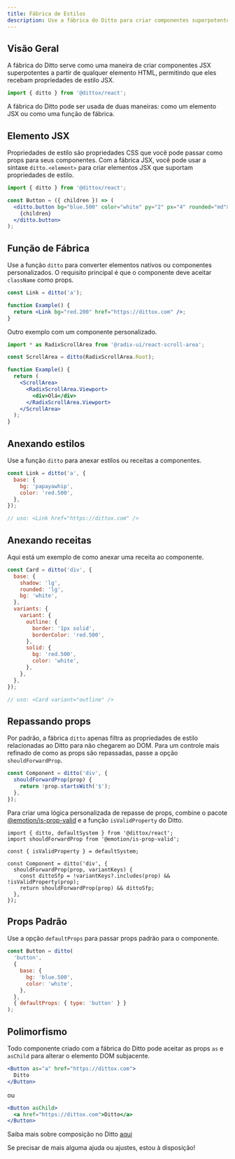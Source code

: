 ```yaml
---
title: Fábrica de Estilos
description: Use a fábrica do Ditto para criar componentes superpotentes
---
```


## Visão Geral

A fábrica do Ditto serve como uma maneira de criar componentes JSX superpotentes a partir de qualquer elemento HTML, permitindo que eles recebam propriedades de estilo JSX.

```js
import { ditto } from '@dittox/react';
```

A fábrica do Ditto pode ser usada de duas maneiras: como um elemento JSX ou como uma função de fábrica.

## Elemento JSX

Propriedades de estilo são propriedades CSS que você pode passar como props para seus componentes. Com a fábrica JSX, você pode usar a sintaxe `ditto.<element>` para criar elementos JSX que suportam propriedades de estilo.

```jsx
import { ditto } from '@dittox/react';

const Button = ({ children }) => (
  <ditto.button bg="blue.500" color="white" py="2" px="4" rounded="md">
    {children}
  </ditto.button>
);
```

## Função de Fábrica

Use a função `ditto` para converter elementos nativos ou componentes personalizados. O requisito principal é que o componente deve aceitar `className` como props.

```jsx
const Link = ditto('a');

function Example() {
  return <Link bg="red.200" href="https://dittox.com" />;
}
```

Outro exemplo com um componente personalizado.

```jsx
import * as RadixScrollArea from '@radix-ui/react-scroll-area';

const ScrollArea = ditto(RadixScrollArea.Root);

function Example() {
  return (
    <ScrollArea>
      <RadixScrollArea.Viewport>
        <div>Olá</div>
      </RadixScrollArea.Viewport>
    </ScrollArea>
  );
}
```

## Anexando estilos

Use a função `ditto` para anexar estilos ou receitas a componentes.

```jsx
const Link = ditto('a', {
  base: {
    bg: 'papayawhip',
    color: 'red.500',
  },
});

// uso: <Link href="https://dittox.com" />
```

## Anexando receitas

Aqui está um exemplo de como anexar uma receita ao componente.

```jsx
const Card = ditto('div', {
  base: {
    shadow: 'lg',
    rounded: 'lg',
    bg: 'white',
  },
  variants: {
    variant: {
      outline: {
        border: '1px solid',
        borderColor: 'red.500',
      },
      solid: {
        bg: 'red.500',
        color: 'white',
      },
    },
  },
});

// uso: <Card variant="outline" />
```

## Repassando props

Por padrão, a fábrica `ditto` apenas filtra as propriedades de estilo relacionadas ao Ditto para não chegarem ao DOM. Para um controle mais refinado de como as props são repassadas, passe a opção `shouldForwardProp`.

```jsx
const Component = ditto('div', {
  shouldForwardProp(prop) {
    return !prop.startsWith('$');
  },
});
```

Para criar uma lógica personalizada de repasse de props, combine o pacote [@emotion/is-prop-valid](https://github.com/emotion-js/emotion/tree/master/packages/is-prop-valid) e a função `isValidProperty` do Ditto.

```tsx
import { ditto, defaultSystem } from '@dittox/react';
import shouldForwardProp from '@emotion/is-prop-valid';

const { isValidProperty } = defaultSystem;

const Component = ditto('div', {
  shouldForwardProp(prop, variantKeys) {
    const dittoSfp = !variantKeys?.includes(prop) && !isValidProperty(prop);
    return shouldForwardProp(prop) && dittoSfp;
  },
});
```

## Props Padrão

Use a opção `defaultProps` para passar props padrão para o componente.

```jsx
const Button = ditto(
  'button',
  {
    base: {
      bg: 'blue.500',
      color: 'white',
    },
  },
  { defaultProps: { type: 'button' } }
);
```

## Polimorfismo

Todo componente criado com a fábrica do Ditto pode aceitar as props `as` e `asChild` para alterar o elemento DOM subjacente.

```jsx
<Button as="a" href="https://dittox.com">
  Ditto
</Button>
```

ou

```jsx
<Button asChild>
  <a href="https://dittox.com">Ditto</a>
</Button>
```

Saiba mais sobre composição no Ditto [aqui](/docs/components/overview/composition)

Se precisar de mais alguma ajuda ou ajustes, estou à disposição!
